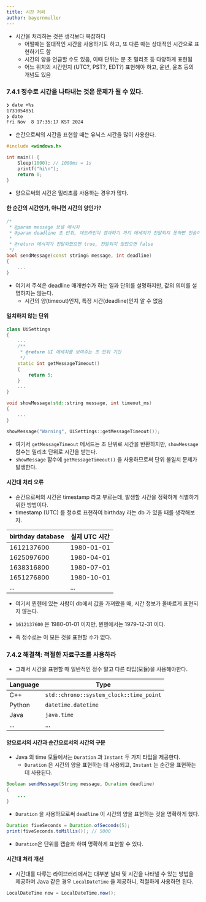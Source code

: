 ```yaml
---
title: 시간 처리
author: bayernmuller
---
```


* 시간을 처리하는 것은 생각보다 복잡하다
    * 어떨때는 절대적인 시간을 사용하기도 하고, 또 다른 때는 상대적인 시간으로 표현하기도 함
    * 시간의 양을 언급할 수도 있음, 이때 단위는 분 초 밀리초 등 다양하게 표현됨
    * 어느 위치의 시간인지 (UTC?, PST?, EDT?) 표현해야 하고, 윤년, 윤초 등의 개념도 있음


### 7.4.1 정수로 시간을 나타내는 것은 문제가 될 수 있다.

```bash
❯ date +%s
1731054851
❯ date    
Fri Nov  8 17:35:17 KST 2024
```

* 순간으로써의 시간을 표현할 때는 유닉스 시간을 많이 사용한다.

```c
#include <windows.h>

int main() {
    Sleep(1000); // 1000ms = 1s
    printf("hi\n");
    return 0;
}
```

* 양으로써의 시간은 밀리초를 사용하는 경우가 많다.

#### 한 순간의 시간인가, 아니면 시간의 양인가?

```cpp incorrect
/*
 * @param message 보낼 메시지
 * @param deadline 초 단위, 데드라인이 경과하기 까지 메세지가 전달되지 못하면 전송이 취소됨
 *
 * @return 메시지가 전달되었으면 true, 전달되지 않았으면 false
 */
bool sendMessage(const string& message, int deadline)
{
    ...
}
```
* 여기서 주석은 deadline 매개변수가 하는 일과 단위를 설명하지만, 값의 의미를 설명하지는 않는다.
    * 시간의 양(timeout)인지, 특정 시간(deadline)인지 알 수 없음

#### 일치하지 않는 단위

```cpp incorrect
class UiSettings
{
    ...
    /**
     * @return UI 메세지를 보여주는 초 단위 기간
     */
    static int getMessageTimeout()
    {
        return 5;
    }
    ...
}

void showMessage(std::string message, int timeout_ms)
{
    ...
}
```

```cpp incorrect
showMessage("Warning", UiSettings::getMessageTimeout());
```

* 여기서 `getMessageTimeout` 메서드는 초 단위로 시간을 반환하지만, `showMessage` 함수는 밀리초 단위로 시간을 받는다.
* `showMessage` 함수에 `getMessageTimeout()` 을 사용하므로써 단위 불일치 문제가 발생한다.

#### 시간대 처리 오류

* 순간으로써의 시간은 timestamp 라고 부르는데, 발생할 시간을 정확하게 식별하기 위한 방법이다.
* timestamp (UTC) 를 정수로 표현하여 birthday 라는 db 가 있을 때를 생각해보자.

| birthday database | 실제 UTC 시간 |
| -------- | -------- |
| 1612137600 | 1980-01-01 |
| 1625097600 | 1980-04-01 |
| 1638316800 | 1980-07-01 |
| 1651276800 | 1980-10-01 |
| ...      | ...      |

* 여기서 뮌헨에 있는 사람이 db에서 값을 가져왔을 때, 시간 정보가 올바르게 표현되지 않는다.

* `1612137600` 은 1980-01-01 이지만, 뮌헨에서는 1979-12-31 이다.
* 즉 정수로는 이 모든 것을 표현할 수가 없다.

### 7.4.2 해결책: 적절한 자료구조를 사용하라

* 그래서 시간을 표현할 때 일반적인 정수 말고 다른 타입(모듈)을 사용해야한다.

| Language | Type |
| -------- | -------- |
| C++      | `std::chrono::system_clock::time_point` |
| Python   | `datetime.datetime` |
| Java     | `java.time` |
| ...      | ...      |

#### 양으로서의 시간과 순간으로서의 시간의 구분

* Java 의 time 모듈에서는 `Duration` 과 `Instant` 두 가지 타입을 제공한다.
    * `Duration` 은 시간의 양을 표현하는 데 사용되고, `Instant` 는 순간을 표현하는 데 사용된다.

```java correct
Boolean sendMessage(String message, Duration deadline)
{
    ...
}
```
* `Duration` 을 사용하므로써 `deadline` 이 시간의 양을 표현하는 것을 명확하게 했다.

```java
Duration fiveSeconds = Duration.ofSeconds(5);
print(fiveSeconds.toMillis()); // 5000
```
* `Duration`은 단위를 캡슐화 하여 명확하게 표현할 수 있다.

#### 시간대 처리 개선

* 시간대를 다루는 라이브러리에서는 대부분 날짜 및 시간을 나타낼 수 있는 방법을 제공하며 Java 같은 경우 `LocalDateTime` 을 제공하니, 적절하게 사용하면 된다.

```java
LocalDateTime now = LocalDateTime.now();
```